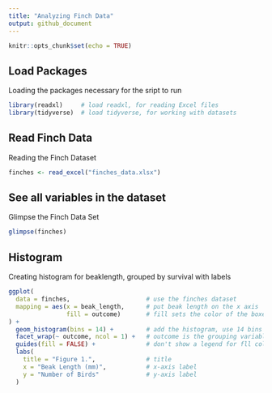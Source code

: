 ```yaml
---
title: "Analyzing Finch Data"
output: github_document
---
```


```r
knitr::opts_chunk$set(echo = TRUE)
```

## Load Packages

Loading the packages necessary for the sript to run

```r
library(readxl)     # load readxl, for reading Excel files
library(tidyverse)  # load tidyverse, for working with datasets
```

## Read Finch Data

Reading the Finch Dataset

```r
finches <- read_excel("finches_data.xlsx")
```

## See all variables in the dataset

Glimpse the Finch Data Set

```r
glimpse(finches)
```

## Histogram

Creating histogram for beaklength, grouped by survival with labels

```r
ggplot(
  data = finches,                     # use the finches dataset
  mapping = aes(x = beak_length,      # put beak length on the x axis
                fill = outcome)       # fill sets the color of the boxes
) +
  geom_histogram(bins = 14) +         # add the histogram, use 14 bins
  facet_wrap(~ outcome, ncol = 1) +   # outcome is the grouping variable
  guides(fill = FALSE) +              # don't show a legend for fll color
  labs(
    title = "Figure 1.",              # title
    x = "Beak Length (mm)",           # x-axis label
    y = "Number of Birds"             # y-axis label
  )
```

